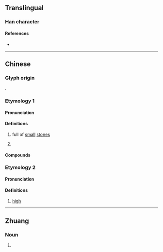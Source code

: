 {{character info}}
==Translingual==

===Han character===
{{Han char|rn=46|rad=山|as=11|sn=14|four=|canj=GKU,QKU|ids=⿱敖山}}

====References====
* {{Han ref|kx=0318.310|dkj=08414|dj=0619.020|hdz=10792.200|uh=5D85|ud=23941}}

----

==Chinese==

===Glyph origin===
{{Han etym}}
{{Han compound|敖|山|c1=p|c2=s|t2=mountain|ls=psc}}.

===Etymology 1===
{{zh-forms}}

====Pronunciation====
{{zh-pron
|m=áo
|c=ngou4
|mn=xm,zz:gô/qz:ngô͘
|mn-t=ngao5
|w=3ngau
|mc=y
|oc=y
|cat=pn
}}

====Definitions====
{{zh-hanzi}}

# {{zh-hg}} {{lb|zh|of a [[mountain]]}} full of [[small]] [[stone]]s
# {{zh-div|山}} {{n-g|Name of a mountain in Guangdong.}}

====Compounds====
{{zh-der|嶅陰}}

===Etymology 2===
{{zh-forms}}

====Pronunciation====
{{zh-pron
|m=ào
|mc=
|oc=
|cat=a
}}

====Definitions====
{{zh-hanzi}}

# {{zh-hg}} {{lb|zh|of a [[mountain]]}} [[high]]

----

==Zhuang==

===Noun===
{{za-head|noun}}

# {{za-sawndip form of|ngaux}}